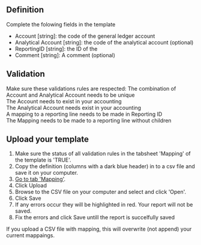 

## Definition
Complete the folowing fields in the template
- Account [string]: the code of the general ledger account
- Analytical Account [string]: the code of the analytical account (optional)
- ReportingID [string]: the ID of the 
- Comment [string]: A comment (optional)

## Validation 
Make sure these validations rules are respected:
<Icon iconName="SkypeCheck"/> The combination of Account and Analytical Account needs to be unique <br />
<Icon iconName="SkypeCheck"/> The Account needs to exist in your accounting <br />
<Icon iconName="SkypeCheck"/> The Analytical Account needs exist in your accounting <br />
<Icon iconName="SkypeCheck"/> A mapping to a reporting line needs to be made in Reporting ID <br />
<Icon iconName="SkypeCheck"/> The Mapping needs to be made to a reporting line without children <br />


## Upload your template
1. Make sure the status of all validation rules in the tabsheet 'Mapping' of the template is 'TRUE'.
1. Copy the definition (columns with a dark blue header) in to a csv file and save it on your computer.
1. [Go to tab 'Mapping'](https://app.monitr.be/dashboard/organisations/entities/definitions/reporting/mapping).
1. Click <ActionButton>Upload</ActionButton>
1. Browse to the CSV file on your computer and select and click 'Open'.
1. Click <PrimaryButton>Save</PrimaryButton>
1. If any errors occur they will be highlighted in red. Your report will not be saved.
1. Fix the errors and click <PrimaryButton>Save</PrimaryButton> untill the report is succelfully saved

<MessageBar>If you upload a CSV file with mapping, this will overwrite (not append) your current mappaings.</MessageBar>